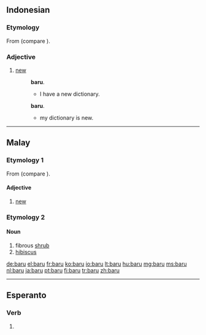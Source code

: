 ==Indonesian==

===Etymology===
From {{proto|Oceanic|lang=id}} (compare {{etyl|fj|-}} {{term|vou|lang=fj}}).

===Adjective===
{{infl|id|adjective|sometimes also|baharu}}

# [[new]]
#: {{l|id|saya}} {{l|id|punya}} {{l|id|kamus}} '''baru'''.
#:* I have a new dictionary.
#: {{l|id|kamus}} {{l|id|saya}} {{l|id|adalah}} '''baru'''.
#:* my dictionary is new.

----

==Malay==

===Etymology 1===
From {{proto|Oceanic|lang=ms}} (compare {{etyl|fj|-}} {{term|vou|lang=fj}}).

====Adjective====
{{infl|ms|adjective|sometimes also|baharu}}

# [[new]]

===Etymology 2===

====Noun====
{{infl|ms|noun}}

# fibrous [[shrub]]
# [[hibiscus]]

[[de:baru]]
[[el:baru]]
[[fr:baru]]
[[ko:baru]]
[[io:baru]]
[[lt:baru]]
[[hu:baru]]
[[mg:baru]]
[[ms:baru]]
[[nl:baru]]
[[ja:baru]]
[[pt:baru]]
[[fi:baru]]
[[tr:baru]]
[[zh:baru]]

----
==Esperanto==
===Verb===
{{infl|eo}}

# {{eo-form of|bar|u}}
{{rfc-auto}}